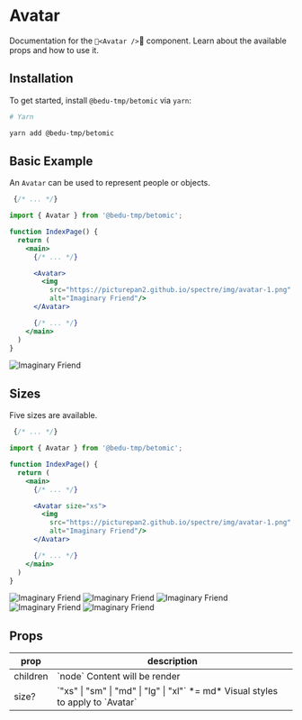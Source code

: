 
# Avatar

Documentation for the `<Avatar />` component. Learn about the available props and how to use it.

## Installation

To get started, install `@bedu-tmp/betomic` via `yarn`:

```bash
# Yarn

yarn add @bedu-tmp/betomic
```

## Basic Example

An `Avatar` can be used to represent people or objects.

```jsx highlight=3,10-14
 {/* ... */}

import { Avatar } from '@bedu-tmp/betomic';

function IndexPage() {
  return (
    <main>
      {/* ... */}

      <Avatar>
        <img
          src="https://picturepan2.github.io/spectre/img/avatar-1.png"
          alt="Imaginary Friend"/>
      </Avatar>

      {/* ... */}
    </main>
  )
}
```
<div className="mt-5 flex justify-center">
  <Avatar>
    <img
      src="https://picturepan2.github.io/spectre/img/avatar-1.png"
      alt="Imaginary Friend"/>
  </Avatar>
</div>

## Sizes

Five sizes are available.

```jsx highlight=3,10
 {/* ... */}

import { Avatar } from '@bedu-tmp/betomic';

function IndexPage() {
  return (
    <main>
      {/* ... */}

      <Avatar size="xs">
        <img
          src="https://picturepan2.github.io/spectre/img/avatar-1.png"
          alt="Imaginary Friend"/>
      </Avatar>

      {/* ... */}
    </main>
  )
}
```

<div className="mt-5 flex justify-center">
  <Avatar size="xs">
    <img
      src="https://picturepan2.github.io/spectre/img/avatar-1.png"
      alt="Imaginary Friend"/>
  </Avatar>
  <Avatar size="sm">
    <img
      src="https://picturepan2.github.io/spectre/img/avatar-2.png"
      alt="Imaginary Friend"/>
  </Avatar>
  <Avatar size="md">
    <img
      src="https://picturepan2.github.io/spectre/img/avatar-3.png"
      alt="Imaginary Friend"/>
  </Avatar>
  <Avatar size="lg">
    <img
      src="https://picturepan2.github.io/spectre/img/avatar-4.png"
      alt="Imaginary Friend"/>
  </Avatar>
  <Avatar size="xl">
    <img
      src="https://picturepan2.github.io/spectre/img/avatar-5.png"
      alt="Imaginary Friend"/>
  </Avatar>
</div>

## Props

<table className="min-w-full divide-y divide-gray-200">
  <thead>
    <tr>
      <th scope="col" className="border-l-0 border-r-0 px-6 py-3 text-left text-xs font-medium text-gray-500 uppercase tracking-wider">
        prop
      </th>
      <th scope="col" className="border-l-0 border-r-0 px-6 py-3 text-left text-xs font-medium text-gray-500 uppercase tracking-wider">
        description
      </th>
    </tr>
  </thead>
  <tbody className="divide-y divide-gray-200">
    <tr>
      <td className="border-l-0 border-r-0 px-6 py-4 text-sm font-medium text-gray-500">
        children
      </td>
      <td className="border-l-0 border-r-0 px-6 py-4 text-sm font-medium text-gray-500">
        `node` <span className="block">Content will be render</span>
      </td>
    </tr>
    <tr>
      <td className="border-l-0 border-r-0 px-6 py-4 text-sm font-medium text-gray-500">
        size?
      </td>
      <td className="border-l-0 border-r-0 px-6 py-4 text-sm font-medium text-gray-500">
        `"xs" | "sm" | "md" | "lg" | "xl"` *= md* <span className="block">Visual styles to apply to `Avatar`</span>
      </td>
    </tr>
  </tbody>
</table>